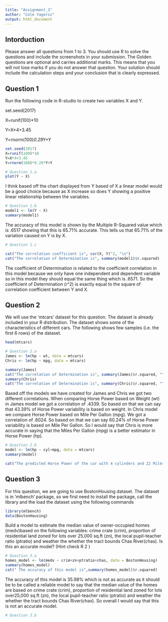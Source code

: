```yaml
---
title: "Assignment_3"
author: "Cole Yagersz"
output: html_document
---
```


## Intorduction 

Please answer all questions from 1 to 3. You should use R to solve the questions and include the screenshots in your submission. The Golden questions are optional and carries additional marks. This means that you will not lose marks if you do not answer that question. Your solution should include the calculation steps and your conclusion that is clearly expressed.


## Question 1 

Run the following code in R-studio to create two variables X and Y. 

set.seed(2017)

X=runif(100)*10

Y=X*4+3.45

Y=rnorm(100)*0.29*Y+Y

```r
set.seed(2017)
X=runif(100)*10
Y=X*4+3.45
Y=rnorm(100)*0.29*Y+Y
```


```r
# Question 1.a
plot(Y ~ X)

```
I think based off the chart displayed from Y based of X a linear model would be a good choice because as X increase so does Y showing a positive linear relationship between the variables.


```r
# Question 1.b
model1 <- lm(Y ~ X)
summary(model1)

```
The accuracy of this model is shown by the Multiple R-Squared value which is .6517 showing that this is 65.71% accurate. This tells us that 65.71% of the variation caused on Y is by X.


```r
# Question 1.c

cat("The correlation coefficient is", cor(X, Y)^2, "\n")
cat("The correlation of Determination is", summary(model1)$r.squared)


```

The coefficient of Determination is related to the coefficient correlation in this model because we only have one independent and dependent variable so in this model they should equal the same thing which is .6571. So the coefficient of Determination (r^2) is exactly equal to the square of correlation coefficient between Y and X.


## Question 2

We will use the ‘mtcars’ dataset for this question. The dataset is already included in your R distribution. The dataset shows some of the characteristics of different cars. The following shows few samples (i.e. the first 6 rows) of the dataset. 

```r

head(mtcars)

```

```r
# Question 2.a
James <- lm(hp ~ wt, data = mtcars)
Chris <- lm(hp ~ mpg, data = mtcars)

summary(James)
cat("The correlation of Determination is", summary(James)$r.squared, "\n")
summary(Chris)
cat("The correlation of Determination is", summary(Chris)$r.squared, "\n")
```

Based off the models we have created for James and Chris we got two different correlations. When comparing Horse Power based on Weight (wt) in James model we got a correlation of .4339. So based on that we can say that 43.39% of Horse Power variability is based on weight. In Chris model we compare Horse Power based on Mile Per Gallon (mpg). We got a correlation of .6024. So based on that we can say 60.24% of Horse Power variability is based on Mile Per Gallon. So I would say that Chris is more accurate in saying that the Miles Per Gallon (mpg) is a better estimator in Horse Power (hp).



```r
# Question 2.b
model <- lm(hp ~ cyl+mpg, data = mtcars)
summary(model)

cat("The predicted Horse Power of the car with 4 cylinders and 22 Miles Per Gallon is ",predict(model,data.frame(cyl = c(4), mpg = c(22))))

```

## Question 3
For this question, we are going to use BostonHousing dataset. The dataset is in ‘mlbench’ package, so we first need to install the package, call the library and the load the dataset using the following commands

```r
library(mlbench)
data(BostonHousing)

```
Build a model to estimate the median value of owner-occupied homes (medv)based on the
following variables: crime crate (crim), proportion of residential land zoned for lots over
25,000 sq.ft (zn), the local pupil-teacher ratio (ptratio) and weather the whether the tract
bounds Chas River(chas). Is this an accurate model? (Hint check R 2 ) 

```r
# Question 3.a
homes_model <- lm(medv ~ crim+zn+ptratio+chas, data = BostonHousing)
summary(homes_model)
cat(" The accuracy of this model is",summary(homes_model)$r.squared)

```
The accuracy of this model is 35.98% which is not as accurate as it should be to be called a reliable model to say that the median value of the homes are based on crime crate (crim), proportion of residential land zoned for lots over25,000 sq.ft (zn), the local pupil-teacher ratio (ptratio) and weather the whether the tract bounds Chas River(chas). So overall I would say that this is not an accurate model.

```r
# Question 3.b

```